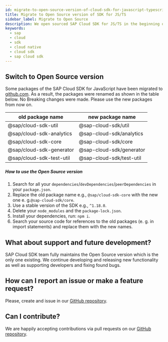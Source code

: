 ```yaml
---
id: migrate-to-open-source-version-of-cloud-sdk-for-javascript-typescript
title: Migrate to Open Source version of SDK for JS/TS
sidebar_label: Migrate to Open Source
description: We open sourced SAP Cloud SDK for JS/TS in the beginning of 2020. This guide will help you with migration to the Open Source version.
keywords:
  - sap
  - cloud
  - sdk
  - cloud native
  - cloud sdk
  - sap cloud sdk
---
```


## Switch to Open Source version

Some packages of the SAP Cloud SDK for JavaScript have been migrated to [github.com](https://github.com/SAP/cloud-sdk-js).
As a result, the packages were renamed as shown in the table below.
No Breaking changes were made.
Please use the new packages from now on.

| old package name         | new package name         |
| ------------------------ | ------------------------ |
| @sap/cloud-sdk-util      | @sap-cloud-sdk/util      |
| @sap/cloud-sdk-analytics | @sap-cloud-sdk/analytics |
| @sap/cloud-sdk-core      | @sap-cloud-sdk/core      |
| @sap/cloud-sdk-generator | @sap-cloud-sdk/generator |
| @sap/cloud-sdk-test-util | @sap-cloud-sdk/test-util |

##### How to use the Open Source version

1.  Search for all your `dependencies`/`devDependencies`/`peerDependencies` in your `package.json`.
1.  Replace the old package name e.g., `@sap/cloud-sdk-core` with the new one e. g.`@sap-cloud-sdk/core`.
1.  Use a stable version of the SDK e.g., `^1.18.0`.
1.  Delete your `node_modules` and the `package-lock.json`.
1.  Install your dependencies, run: `npm i`.
1.  Search your source code for references to the old packages (e. g. in import statements) and replace them with the new names.

## What about support and future development?

SAP Cloud SDK team fully maintains the Open Source version which is the only one existing.
We continue developing and releasing new functionality as well as supporting developers and fixing found bugs.

## How can I report an issue or make a feature request?

Please, create and issue in our [GitHub repository](https://github.com/SAP/cloud-sdk-js/issues/new/choose).

## Can I contribute?

We are happily accepting contributions via pull requests on our [GitHub repository](https://github.com/SAP/cloud-sdk-js).
